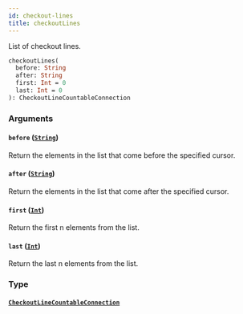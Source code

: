 ```yaml
---
id: checkout-lines
title: checkoutLines
---
```


List of checkout lines.

```graphql
checkoutLines(
  before: String
  after: String
  first: Int = 0
  last: Int = 0
): CheckoutLineCountableConnection

```

### Arguments

#### `before` ([`String`](/developer/api-reference/scalars/string.mdx))

Return the elements in the list that come before the specified cursor.

#### `after` ([`String`](/developer/api-reference/scalars/string.mdx))

Return the elements in the list that come after the specified cursor.

#### `first` ([`Int`](/developer/api-reference/scalars/int.mdx))

Return the first n elements from the list.

#### `last` ([`Int`](/developer/api-reference/scalars/int.mdx))

Return the last n elements from the list.

### Type

#### [`CheckoutLineCountableConnection`](/developer/api-reference/objects/checkout-line-countable-connection.mdx)
